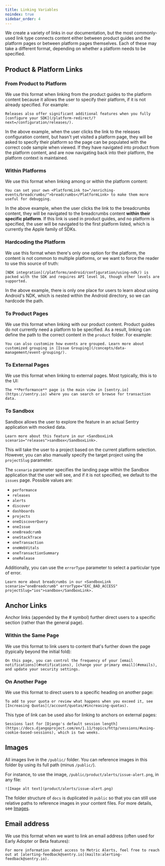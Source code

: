```yaml
---
title: Linking Variables
noindex: true
sidebar_order: 4
---
```


We create a variety of links in our documentation, but the most commonly-used link type connects content either between product guides and the platform pages or between platform pages themselves. Each of these may take a different format, depending on whether a platform needs to be specified.

## Product & Platform Links

### From Product to Platform

We use this format when linking from the product guides to the platform content because it allows the user to specify their platform, if it is not already specified. For example:

`Releases also offer significant additional features when you fully [configure your SDK](/platform-redirect/?next=/configuration/releases/).`

In the above example, when the user clicks the link to the releases configuration content, but hasn't yet visited a platform page, they will be asked to specify their platform so the page can be populated with the correct code sample when viewed. If they have navigated into product from the platform content, and are now navigating back into their platform, the platform context is maintained.

### Within Platforms

We use this format when linking among or within the platform content:

`You can set your own <PlatformLink to="/enriching-events/breadcrumbs/">breadcrumbs</PlatformLink> to make them more useful for debugging.`

In the above example, when the user clicks the link to the breadcrumbs content, they will be navigated to the breadcrumbs content **within their specific platform**. If this link is used in product guides, and no platform is specified, the user will be navigated to the first platform listed, which is currently the Apple family of SDKs.

### Hardcoding the Platform

We use this format when there's only one option for the platform, the content is not common to multiple platforms, or we want to force the reader to use this source of truth:

`[NDK integration](/platforms/android/configuration/using-ndk/) is packed with the SDK and requires API level 16, though other levels are supported.`

In the above example, there is only one place for users to learn about using Android's NDK, which is nested within the Android directory, so we can hardcode the path.

### To Product Pages

We use this format when linking with our product content. Product guides do not currently need a platform to be specified. As a result, linking can define the path to the correct content in the `product` folder. For example:

`You can also customize how events are grouped. Learn more about customized grouping in [Issue Grouping](/concepts/data-management/event-grouping/).`

### To External Pages

We use this format when linking to external pages. Most typically, this is to the UI:

`The **Performance** page is the main view in [sentry.io](https://sentry.io) where you can search or browse for transaction data.`

### To Sandbox

Sandbox allows the user to explore the feature in an actual Sentry application with mocked data.

`Learn more about this feature in our <SandboxLink scenario="releases">sandbox</SandboxLink>.`

This will take the user to a project based on the current platform selection. However, you can also manually specify the target project using the `projectSlug` parameter.

The `scenario` parameter specifies the landing page within the Sandbox application that the user will see, and if it is not specified, we default to the `issues` page. Possible values are:

- `performance`
- `releases`
- `alerts`
- `discover`
- `dashboards`
- `projects`
- `oneDiscoverQuery`
- `oneIssue`
- `oneBreadcrumb`
- `oneStackTrace`
- `oneTransaction`
- `oneWebVitals`
- `oneTransactionSummary`
- `oneRelease`

Additionally, you can use the `errorType` parameter to select a particular type of error.

`Learn more about breadcrumbs in our <SandboxLink scenario="oneBreadcrumb" errorType="EXC_BAD_ACCESS" projectSlug="ios">sandbox</SandboxLink>.`

## Anchor Links

Anchor links (appended by the # symbol) further direct users to a specific section (rather than the general page).

### Within the Same Page

We use this format to link users to content that's further down the page (typically beyond the initial fold):

`On this page, you can control the frequency of your [email notifications](#notifications), [change your primary email](#emails), and update your security settings.`

### On Another Page

We use this format to direct users to a specific heading on another page:

`To add to your quota or review what happens when you exceed it, see [Increasing Quotas](/account/quotas/#increasing-quotas).`

This type of link can be used also for linking to anchors on external pages:

`Sessions last for [Django's default session length](https://docs.djangoproject.com/en/1.11/topics/http/sessions/#using-cookie-based-sessions), which is two weeks.`

## Images

All images live in the `/public/` folder. You can reference images in this folder by using its full path (minus `/public/`).

For instance, to use the image, `/public/product/alerts/issue-alert.png`, in any file:

`![Image alt text](product/alerts/issue-alert.png)`

The folder structure of `docs` is duplicated in `public` so that you can still use relative paths to reference images in your content files. For more details, see [Images](/contributing/pages/images).

## Email address

We use this format when we want to link an email address (often used for Early Adopter or Beta features):

`For more information about access to Metric Alerts, feel free to reach out at [alerting-feedback@sentry.io](mailto:alerting-feedback@sentry.io).`

